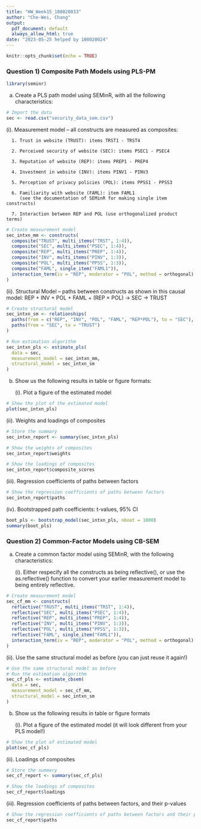 ```yaml
---
title: "HW_Week15_108020033"
author: "Che-Wei, Chang"
output:
  pdf_document: default
  always_allow_html: true
date: "2023-05-25 helped by 108020024"
---
```


```r
knitr::opts_chunk$set(echo = TRUE)
```

### Question 1) Composite Path Models using PLS-PM

```r
library(seminr)
```

a. Create a PLS path model using SEMinR, with all the following characteristics:

```r
# Import the data
sec <- read.csv("security_data_sem.csv")
```

   (i). Measurement model – all constructs are measured as composites:
   
      1. Trust in website (TRUST): items TRST1 - TRST4
      
      2. Perceived security of website (SEC): items PSEC1 - PSEC4
      
      3. Reputation of website (REP): items PREP1 - PREP4
      
      4. Investment in website (INV): items PINV1 - PINV3
      
      5. Perception of privacy policies (POL): items PPSS1 - PPSS3
      
      6. Familiarity with website (FAML): item FAML1
         (see the documentation of SEMinR for making single item constructs)
         
      7. Interaction between REP and POL (use orthogonalized product terms)

```r
# Create measurement model
sec_intxn_mm <- constructs(
  composite("TRUST", multi_items("TRST", 1:4)),
  composite("SEC", multi_items("PSEC", 1:4)),
  composite("REP", multi_items("PREP", 1:4)),
  composite("INV", multi_items("PINV", 1:3)), 
  composite("POL", multi_items("PPSS", 1:3)),
  composite("FAML", single_item("FAML1")),
  interaction_term(iv = "REP", moderator = "POL", method = orthogonal)
)
```

   (ii). Structural Model – paths between constructs as shown in this causal model:
         REP + INV + POL + FAML + (REP $\times$ POL) → SEC → TRUST

```r
# Create structural model
sec_intxn_sm <- relationships(
  paths(from = c("REP", "INV", "POL", "FAML", "REP*POL"), to = "SEC"),
  paths(from = "SEC", to = "TRUST")
)
```

```r
# Run estimation algorithm 
sec_intxn_pls <- estimate_pls(
  data = sec,
  measurement_model = sec_intxn_mm,
  structural_model = sec_intxn_sm
)
```

b. Show us the following results in table or figure formats:

   (i). Plot a figure of the estimated model

```r
# Show the plot of the estimated model
plot(sec_intxn_pls)
```

   (ii). Weights and loadings of composites
   
```r
# Store the summary
sec_intxn_report <- summary(sec_intxn_pls)

# Show the weights of composites
sec_intxn_report$weights

# Show the loadings of composites
sec_intxn_report$composite_scores
```

   (iii). Regression coefficients of paths between factors
   
```r
# Show the regression coefficients of paths between factors
sec_intxn_report$paths
```

   (iv). Bootstrapped path coefficients: t-values, 95% CI
   
```r
boot_pls <- bootstrap_model(sec_intxn_pls, nboot = 1000)
summary(boot_pls)
```

### Question 2) Common-Factor Models using CB-SEM

a. Create a common factor model using SEMinR, with the following characteristics:

   (i). Either respecify all the constructs as being reflective(), or use the as.reflective() function to convert your earlier measurement model to being entirely reflective.
   
```r
# Create measurement model
sec_cf_mm <- constructs(
  reflective("TRUST", multi_items("TRST", 1:4)),
  reflective("SEC", multi_items("PSEC", 1:4)),
  reflective("REP", multi_items("PREP", 1:4)),
  reflective("INV", multi_items("PINV", 1:3)), 
  reflective("POL", multi_items("PPSS", 1:3)),
  reflective("FAML", single_item("FAML1")),
  interaction_term(iv = "REP", moderator = "POL", method = orthogonal)
)
```

   (ii). Use the same structural model as before (you can just reuse it again!)
   
```r
# Use the same structural model as before
# Run the estimation algorithm
sec_cf_pls <- estimate_cbsem(
  data = sec,
  measurement_model = sec_cf_mm,
  structural_model = sec_intxn_sm
)
```

b. Show us the following results in table or figure formats

   (i). Plot a figure of the estimated model (it will look different from your PLS model!)
   
```r
# Show the plot of estimated model
plot(sec_cf_pls)
```

   (ii). Loadings of composites
   
```r
# Store the summary
sec_cf_report <- summary(sec_cf_pls)

# Show the loadings of composites
sec_cf_report$loadings
```

   (iii). Regression coefficients of paths between factors, and their p-values

```r
# Show the regression coefficients of paths between factors and their p-values
sec_cf_report$paths
```
